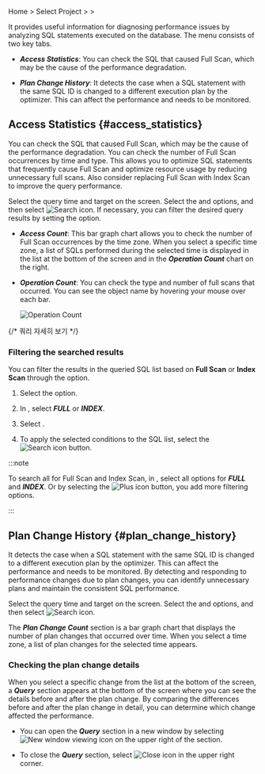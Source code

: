 Home &gt; Select Project &gt; <Cmdname sid="side_analysis" className="uitext" /> &gt; <Cmdname sid="side_dbSqlAnalysis" className="uitext" />

It provides useful information for diagnosing performance issues by analyzing SQL statements executed on the database. The <Cmdname sid="side_dbSqlAnalysis" className="uitext" /> menu consists of two key tabs. 

- ***Access Statistics***: You can check the SQL that caused Full Scan, which may be the cause of the performance degradation.

- ***Plan Change History***: It detects the case when a SQL statement with the same SQL ID is changed to a different execution plan by the optimizer. This can affect the performance and needs to be monitored.

## Access Statistics {#access_statistics}

You can check the SQL that caused Full Scan, which may be the cause of the performance degradation. You can check the number of Full Scan occurrences by time and type. This allows you to optimize SQL statements that frequently cause Full Scan and optimize resource usage by reducing unnecessary full scans. Also consider replacing Full Scan with Index Scan to improve the query performance.

<ImgLang img="db-analysis-sql-access-statistics.png" desc="AccessStatistics" />

Select the query time and target on the screen. Select the <Cmdname sid="time" className="uitext" /> and <Cmdname sid="instance" className="uitext" /> options, and then select ![Search icon](/img/ico-btn-search.png). If necessary, you can filter the desired query results by setting the <Cmdname sid="filter" className="uitext" /> option.

- ***Access Count***: This bar graph chart allows you to check the number of Full Scan occurrences by the time zone. When you select a specific time zone, a list of SQLs performed during the selected time is displayed in the list at the bottom of the screen and in the ***Operation Count*** chart on the right.

- ***Operation Count***: You can check the type and number of full scans that occurred. You can see the object name by hovering your mouse over each bar.

  ![Operation Count](/img/db-analysis-sql-access-statistics-op-count.png)

{/* 쿼리 자세히 보기 */}

<QueryDetails level={3} />

### Filtering the searched results

You can filter the results in the queried SQL list based on **Full Scan** or **Index Scan** through the <Cmdname sid="filter" className="uitext" /> option.

1. Select the <Cmdname sid="filter" className="uitext" /> option.

   <ImgLang img="db-analysis-sql-access-statistics-filter.png" desc="Filter" />

2. In <Cmdname sid="TTL06737" className="uitext" />, select ***FULL*** or ***INDEX***.

3. Select <Cmdname sid="apply" className="uitext" />.

4. To apply the selected conditions to the SQL list, select the ![Search icon](/img/ico-btn-search.png) button.

:::note

To search all for Full Scan and Index Scan, in <Cmdname sid="TTL06737" className="uitext" />, select all options for ***FULL*** and ***INDEX***. Or by selecting the ![Plus icon](/img/ic-s-plus.svg) button, you add more filtering options.

:::

## Plan Change History {#plan_change_history}

It detects the case when a SQL statement with the same SQL ID is changed to a different execution plan by the optimizer. This can affect the performance and needs to be monitored. By detecting and responding to performance changes due to plan changes, you can identify unnecessary plans and maintain the consistent SQL performance.

<ImgLang img="db-analysis-sql-plan-change-history.png" desc="Plan Change History" />

Select the query time and target on the screen. Select the <Cmdname sid="time" className="uitext" /> and <Cmdname sid="instance" className="uitext" /> options, and then select ![Search icon](/img/ico-btn-search.png).

The ***Plan Change Count*** section is a bar graph chart that displays the number of plan changes that occurred over time. When you select a time zone, a list of plan changes for the selected time appears. 

### Checking the plan change details

When you select a specific change from the list at the bottom of the screen, a ***Query*** section appears at the bottom of the screen where you can see the details before and after the plan change. By comparing the differences before and after the plan change in detail, you can determine which change affected the performance.

<ImgLang img="db-analysis-sql-plan-change-history-diff.png" desc="Plan Change History" />

- You can open the ***Query*** section in a new window by selecting ![New window viewing icon](/img/ic-popup.svg) on the upper right of the section.

- To close the ***Query*** section, select ![Close icon](/img/ico-close.svg) in the upper right corner.
